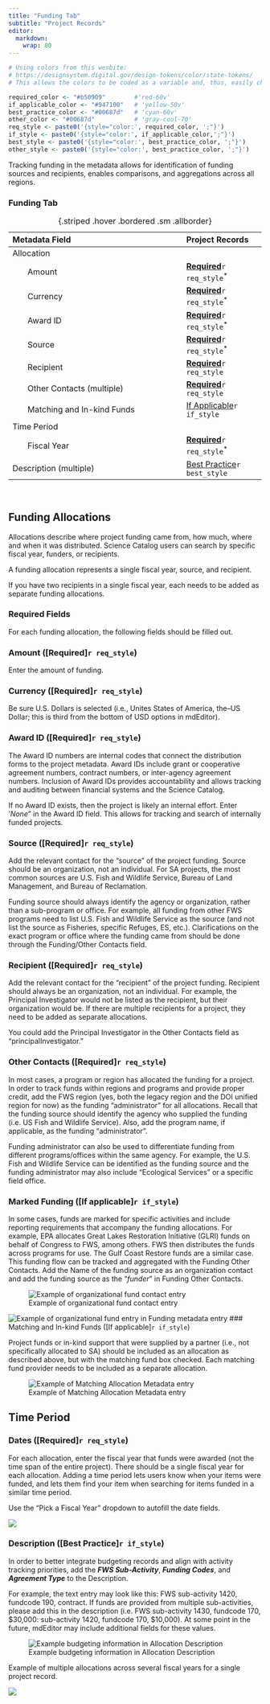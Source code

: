 ```yaml
---
title: "Funding Tab"
subtitle: "Project Records"
editor: 
  markdown: 
    wrap: 80
---
```


```r
# Using colors from this wesbite:
# https://designsystem.digital.gov/design-tokens/color/state-tokens/
# This allows the colors to be coded as a variable and, thus, easily changed.

required_color <- "#b50909"        #'red-60v'
if_applicable_color <- "#947100"   # 'yellow-50v'
best_practice_color <- "#00687d"   # 'cyan-60v'
other_color <- "#00687d"           # 'gray-cool-70'
req_style <- paste0('{style="color:', required_color, ';"}')
if_style <- paste0('{style="color:', if_applicable_color,';"}')
best_style <- paste0('{style="color:', best_practice_color, ';"}')
other_style <- paste0('{style="color:', best_practice_color, ';"}')
```

Tracking funding in the metadata allows for identification of funding sources
and recipients, enables comparisons, and aggregations across all regions.

### Funding Tab
| Metadata Field                | Project Records   | 
|:------------------------------|:-------------|
| Allocation                    | | 
|        Amount                 | [**Required**](#amount-required)`r req_style`^\*^   |
|        Currency               | [**Required**](#currency-required)`r req_style`^\*^   |
|        Award ID               | [**Required**](#award-id-required)`r req_style`^\*^ |
|        Source                 | [**Required**](#source-required)`r req_style`^\*^   |
|        Recipient              | [**Required**](#recipient-required)`r req_style`    |
|        Other Contacts (multiple)  | [**Required**](#recipient-required)`r req_style`|
|        Matching and In-kind Funds | [If Applicable](#matching-and-in-kind-funds-if-applicable)`r if_style` |
| Time Period            | | 
|        Fiscal Year     | [**Required**](#dates-required)`r req_style`^\*^ | 
| Description (multiple) | [Best Practice](#description)`r best_style` | 
: {.striped .hover .bordered .sm .allborder}  

<br/>

## Funding Allocations

Allocations describe where project funding came from, how much, where and when
it was distributed. Science Catalog users can search by specific fiscal year,
funders, or recipients.

A funding allocation represents a single fiscal year, source, and recipient.

:::{.callout-note}
If you have two recipients in a single fiscal year, each needs to be added as
separate funding allocations.
:::

### Required Fields

For each funding allocation, the following fields should be filled out.

### Amount ([**Required**]`r req_style`)

Enter the amount of funding. 

### Currency ([**Required**]`r req_style`)

Be sure U.S. Dollars is selected (i.e., Unites States of America, the--US Dollar; 
this is third from the bottom of USD options in mdEditor).

### Award ID ([**Required**]`r req_style`)

The Award ID numbers are internal codes that connect the distribution forms to
the project metadata. Award IDs include grant or cooperative agreement numbers,
contract numbers, or inter-agency agreement numbers. Inclusion of Award IDs
provides accountability and allows tracking and auditing between financial
systems and the Science Catalog.

If no Award ID exists, then the project is likely an internal effort. Enter
'*None*" in the Award ID field. This allows for tracking and search of
internally funded projects.

### Source ([**Required**]`r req_style`)

Add the relevant contact for the “source” of the project funding. Source should
be an organization, not an individual. For SA projects, the most common sources
are U.S. Fish and Wildlife Service, Bureau of Land Management, and Bureau of
Reclamation.

::: {.callout-note}
Funding source should always identify the agency or organization, rather than a
sub-program or office. For example, all funding from other FWS programs need to
list U.S. Fish and Wildlife Service as the source (and not list the source as
Fisheries, specific Refuges, ES, etc.). Clarifications on the exact program or
office where the funding came from should be done through the Funding/Other
Contacts field.
:::

### Recipient ([**Required**]`r req_style`)

Add the relevant contact for the “recipient” of the project funding. Recipient
should always be an organization, not an individual. For example, the Principal
Investigator would not be listed as the recipient, but their organization would
be. If there are multiple recipients for a project, they need to be added as
separate allocations.

You could add the Principal Investigator in the Other Contacts field as
"principalInvestigator."

### Other Contacts ([**Required**]`r req_style`)

In most cases, a program or region has allocated the funding for a project. In
order to track funds within regions and programs and provide proper credit, add
the FWS region (yes, both the legacy region and the DOI unified region for now)
as the funding "administrator" for all allocations. Recall that the funding
source should identify the agency who supplied the funding (i.e. US Fish and
Wildlife Service). Also, add the program name, if applicable, as the funding
"administrator".

:::{.callout-note icon=false}
Funding administrator can also be used to differentiate funding from different
programs/offices within the same agency. For example, the U.S. Fish and Wildlife
Service can be identified as the funding source and the funding administrator
may also include "Ecological Services" or a specific field office.
:::

### Marked Funding ([If applicable]`r if_style`)

In some cases, funds are marked for specific activities and include reporting
requirements that accompany the funding allocations. For example, EPA allocates
Great Lakes Restoration Initiative (GLRI) funds on behalf of Congress to FWS,
among others. FWS then distributes the funds across programs for use. The Gulf
Coast Restore funds are a similar case. This funding flow can be tracked and
aggregated with the Funding Other Contacts. Add the Name of the funding source
as an organization contact and add the funding source as the "*funder*" in
Funding Other Contacts.

![Example of organizational fund contact entry](../../assets/example_organizational_contact.png)

![Example of organizational fund entry in Funding metadata entry](../../assets/example_funding_entry.png)
### Matching and In-kind Funds ([If applicable]`r if_style`)

Project funds or in-kind support that were supplied by a partner (i.e., not
specifically allocated to SA) should be included as an allocation as described
above, but with the matching fund box checked. Each matching fund provider needs
to be included as a separate allocation.

![Example of Matching Allocation Metadata entry](../../assets/example_matching_allocation.png)

## Time Period

### Dates ([**Required**]`r req_style`)

For each allocation, enter the fiscal year that funds were awarded (not the time
span of the entire project). There should be a single fiscal year for each
allocation. Adding a time period lets users know when your items were funded,
and lets them find your item when searching for items funded in a similar time
period.

:::{.callout-tip icon=false}
Use the “Pick a Fiscal Year” dropdown to autofill the date fields.
:::

![](../../assets/project_funding_timeperiod.png)


### Description ([Best Practice]`r if_style`)

In order to better integrate budgeting records and align with activity tracking
priorities, add the ***FWS Sub-Activity***, ***Funding Codes***, and 
***Agreement Type*** to the Description. 

For example, the text entry may look like this:
FWS sub-activity 1420, fundcode 190, contract. If funds are provided from
multiple sub-activities, please add this in the description (i.e. FWS
sub-activity 1430, fundcode 170, \$30,000: sub-activity 1420, fundcode 170,
\$10,000). At some point in the future, mdEditor may include additional fields
for these values.

![Example budgeting information in Allocation Description](../../assets/example_budgeting_infomation.png)


Example of multiple allocations across several fiscal years for a single project
record.

![](../../assets/project_funding_list.png)